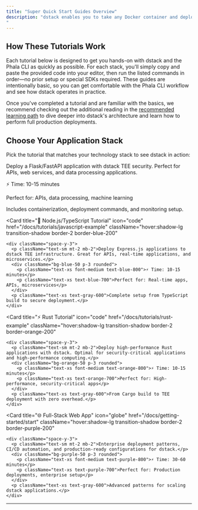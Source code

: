 ```yaml
---
title: "Super Quick Start Guides Overview"
description: "dstack enables you to take any Docker container and deploy it as a hardware-secured TEE application with no code changes, special SDKs, or infrastructure setup required. To get started, simply choose a tutorial that matches your technology stack, copy the provided code into your preferred code editor, and follow the tutorial steps carefully to deploy your application using the Phala CLI—a separate tool for deploying apps to Phala that uses dstack to help you become familiar with the process, as both are operationally identical. After completing a tutorial, you will be well-prepared to move on to the full deployment demo found here: (/docs/getting-started/installation).
"
---
```


## How These Tutorials Work

Each tutorial below is designed to get you hands-on with dstack and the Phala CLI as quickly as possible. For each stack, you'll simply copy and paste the provided code into your editor, then run the listed commands in order—no prior setup or special SDKs required. These guides are intentionally basic, so you can get comfortable with the Phala CLI workflow and see how dstack operates in practice.

Once you've completed a tutorial and are familiar with the basics, we recommend checking out the additional reading in the [recommended learning path](/docs/tutorials/index) to dive deeper into dstack's architecture and learn how to perform full production deployments.

## Choose Your Application Stack

Pick the tutorial that matches your technology stack to see dstack in action:

<div className="grid grid-cols-1 md:grid-cols-2 gap-6 mt-8">
  <Card 
    title="🐍 Python Tutorial" 
    icon="code" 
    href="/docs/tutorials/python-example"
    className="hover:shadow-lg transition-shadow border-2 border-green-200"
  >
    <div className="space-y-3">
      <p className="text-sm mt-2 mb-2">Deploy a Flask/FastAPI application with dstack TEE security. Perfect for APIs, web services, and data processing applications.</p>
      <div className="bg-green-50 p-3 rounded">
        <p className="text-xs font-medium text-green-800">⚡ Time: 10-15 minutes</p>
        <p className="text-xs text-green-700">Perfect for: APIs, data processing, machine learning</p>
      </div>
      <p className="text-xs text-gray-600">Includes containerization, deployment commands, and monitoring setup.</p>
    </div>
  </Card>
  
  <Card 
    title="🔧 Node.js/TypeScript Tutorial" 
    icon="code" 
    href="/docs/tutorials/javascript-example"
    className="hover:shadow-lg transition-shadow border-2 border-blue-200"
  >
    <div className="space-y-3">
      <p className="text-sm mt-2 mb-2">Deploy Express.js applications to dstack TEE infrastructure. Great for APIs, real-time applications, and microservices.</p>
      <div className="bg-blue-50 p-3 rounded">
        <p className="text-xs font-medium text-blue-800">⚡ Time: 10-15 minutes</p>
        <p className="text-xs text-blue-700">Perfect for: Real-time apps, APIs, microservices</p>
      </div>
      <p className="text-xs text-gray-600">Complete setup from TypeScript build to secure deployment.</p>
    </div>
  </Card>

  <Card 
    title="⚡ Rust Tutorial" 
    icon="code" 
    href="/docs/tutorials/rust-example"
    className="hover:shadow-lg transition-shadow border-2 border-orange-200"
  >
    <div className="space-y-3">
      <p className="text-sm mt-2 mb-2">Deploy high-performance Rust applications with dstack. Optimal for security-critical applications and high-performance computing.</p>
      <div className="bg-orange-50 p-3 rounded">
        <p className="text-xs font-medium text-orange-800">⚡ Time: 10-15 minutes</p>
        <p className="text-xs text-orange-700">Perfect for: High-performance, security-critical apps</p>
      </div>
      <p className="text-xs text-gray-600">From Cargo build to TEE deployment with zero overhead.</p>
    </div>
  </Card>

  <Card 
    title="🌐 Full-Stack Web App" 
    icon="globe" 
    href="/docs/getting-started/start"
    className="hover:shadow-lg transition-shadow border-2 border-purple-200"
  >
    <div className="space-y-3">
      <p className="text-sm mt-2 mb-2">Enterprise deployment patterns, CI/CD automation, and production-ready configurations for dstack.</p>
      <div className="bg-purple-50 p-3 rounded">
        <p className="text-xs font-medium text-purple-800">⚡ Time: 30-60 minutes</p>
        <p className="text-xs text-purple-700">Perfect for: Production deployments, enterprise setup</p>
      </div>
      <p className="text-xs text-gray-600">Advanced patterns for scaling dstack applications.</p>
    </div>
  </Card>
</div>

---
